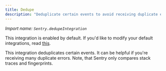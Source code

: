 ```yaml
---
title: Dedupe
description: "Deduplicate certain events to avoid receiving duplicate errors. (default)"
---
```


_Import name: `Sentry.dedupeIntegration`_

This integration is enabled by default. If you'd like to modify your default integrations, read [this](./../#modifying-default-integrations).

This integration deduplicates certain events. It can be helpful if you're receiving many duplicate errors. Note, that Sentry only compares stack traces and fingerprints.

<PlatformContent includePath="configuration/dedupe" />
